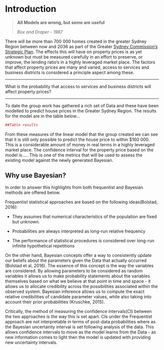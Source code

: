 # Introduction

>
>**All Models are wrong, but some are useful**
>
>*Box and Draper - 1987*
>

There will be more than 700 000 homes created in the greater Sydney Region between now and 2036 as part of the Greater [Sydney Commission's Strategic Plan](https://www.greater.sydney/metropolis-of-three-cities/liveability/housing-city/greater-housing-supply). The effects this will have on property prices is as yet unknown but must be measured carefully in an effort to preserve, or improve, the lending ratio's in a highly leveraged market place. The factors that affect property prices are many and varied, access to services and business districts is considered a principle aspect among these. 

---

What is the probability that access to services and business districts will affect property prices?   

--- 

To date the group work has gathered a rich set of Data and these have been modelled to predict house prices in the Greater Sydney Region. The results for the model are in the table below...

```r

##Table results 

```


From these measures of the linear model that the group created we can see that it is still only possible to predict the house price to within $160 000. This is a considerable amount of money in real terms in a highly leveraged market place. The confidence interval for the property price based on the model is..... This is one of the metrics that will be used to assess the existing model against the newly generated Bayesian. 

## Why use Bayesian?

In order to answer this highlights from both frequentist and Bayesian methods are offered below.

Frequentist statistical approaches are based on the following ideas(Bolstad, 2016):

* They assumes that numerical characteristics of the population are fixed but unknown. 

* Probabilities are always interpreted as long-run relative frequency

* The performance of statistical procedures is considered over long-run infinite hypothetical repetitions

On the other hand, Bayesian concepts offer a way to consistently update our beliefs about the parameters given the Data that actually occurred (Bolstad et al, 2016). The essence of this concept is the way the variables are considered. By allowing parameters to be considered as random variables it allows us to make probability statements about the variables themselves based on what we believe at that point in time and space - it allows us to allocate credibility across the possibilities associated within the observed system. Bayesian inference allows us to compute the exact relative credibilities of candidate parameter values, while also taking into account their prior probabilities (Kruschke, 2015). 

Critically, the method of measuring the confidence intervals(CI) between the two approaches is the way this is set apart. CIs under the Frequentist approach are not interpretable in terms of post-data probabilities where as the Bayesian uncertainty interval is set following analysis of the data. This allows confidence intervals to move as the model learns from the Data - as new information comes to light then the model is updated with providing new uncertainty intervals.  

#  


